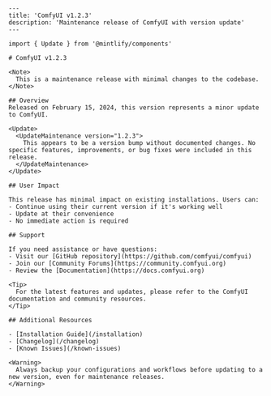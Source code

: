 ```mdx
---
title: 'ComfyUI v1.2.3'
description: 'Maintenance release of ComfyUI with version update'
---

import { Update } from '@mintlify/components'

# ComfyUI v1.2.3

<Note>
  This is a maintenance release with minimal changes to the codebase.
</Note>

## Overview
Released on February 15, 2024, this version represents a minor update to ComfyUI.

<Update>
  <UpdateMaintenance version="1.2.3">
    This appears to be a version bump without documented changes. No specific features, improvements, or bug fixes were included in this release.
  </UpdateMaintenance>
</Update>

## User Impact

This release has minimal impact on existing installations. Users can:
- Continue using their current version if it's working well
- Update at their convenience
- No immediate action is required

## Support

If you need assistance or have questions:
- Visit our [GitHub repository](https://github.com/comfyui/comfyui)
- Join our [Community Forums](https://community.comfyui.org)
- Review the [Documentation](https://docs.comfyui.org)

<Tip>
  For the latest features and updates, please refer to the ComfyUI documentation and community resources.
</Tip>

## Additional Resources

- [Installation Guide](/installation)
- [Changelog](/changelog)
- [Known Issues](/known-issues)

<Warning>
  Always backup your configurations and workflows before updating to a new version, even for maintenance releases.
</Warning>
```